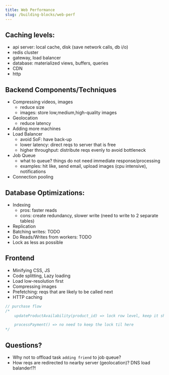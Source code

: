 ```yaml
---
title: Web Performance
slug: /building-blocks/web-perf
---
```


## Caching levels:

- api server: local cache, disk (save network calls, db i/o)
- redis cluster
- gateway, load balancer
- database: materialized views, buffers, queries
- CDN
- http

## Backend Components/Techniques

- Compressing videos, images
  - reduce size
  - images: store low,medium,high-quality images
- Geolocation
  - reduce latency
- Adding more machines
- Load Balancer
  - avoid SoF: have back-up
  - lower latency: direct reqs to server that is free
  - higher throughput: distribute reqs evenly to avoid bottleneck
- Job Queue
  - what to queue? things do not need immediate response/processing
  - examples: hit like, send email, upload images (cpu intensive), notifications
- Connection pooling

## Database Optimizations:

- Indexing
  - pros: faster reads
  - cons: create redundancy, slower write (need to write to 2 separate tables)
- Replication
- Batching writes: TODO
- Do Reads/Writes from workers: TODO
- Lock as less as possible

## Frontend

- Minifying CSS, JS
- Code splitting, Lazy loading
- Load low-resolution first
- Compressing images
- Prefetching: reqs that are likely to be called next
- HTTP caching

```js
// purchase flow
/*
    updateProductAvailability(product_id) => lock row level, keep it short

    processPayment() => no need to keep the lock til here
*/
```

## Questions?

- Why not to offload task `adding friend` to job queue?
- How reqs are redirected to nearby server (geolocation)? DNS load balander!?!
